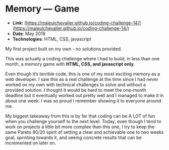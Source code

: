 # Memory — Game

- **Link:** [https://maieulchevalier.github.io/coding-challenge-14/](https://maieulchevalier.github.io/coding-challenge-14/)
- **Date**: May 2018
- **Technologies**: HTML, CSS, javascript

My first project built on my own - no solutions provided.

This was actually a coding challenge where I had to build, in less than one month, a memory game with **HTML, CSS, and javascript only.**

Even though it’s terrible code, this is one of my most exciting memory as a web developer. I saw this as a real challenge at the time since I had never worked on my own with technical challenges to solve and without a provided solution. I thought it would be hard to meet the one-month deadline but it eventually worked out pretty well and I managed to make it in about one week. I was so proud I remember showing it to everyone around me.

My biggest takeaway from this is by far that coding can be A LOT of fun when you challenge yourself to the next level. Today, even though I tend to work on projects a little bit more complex than this one, I try to keep the same Pareto 80/20 spirit of setting a clear and achievable one to two weeks goal, sprinting towards it, and seeing concrete results that can be incremented on later on.
